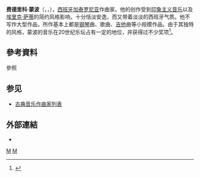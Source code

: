 {{Infobox classical
| 中文名       = 費德里科·蒙波
| 画像         = Mompou1.jpg
| 附注         =
| 原文名       = Federico Mompou
| 国别         = {{ESP}}
| 出生日期     = {{birth date|1893|4|16}}
| 出生地       = {{ESP}}巴塞罗那
| 逝世日期     = {{death date and age|1987|6|30|1893|4|16}}
| 逝世地       = {{ESP}}巴塞罗那
| 所属时期     = 20世纪
| 所属乐派     = 
| 擅长作品类型 = 钢琴独奏曲，声乐作品
| 代表作       = 《歌与舞》、《肖邦主题变奏曲》、《沉默的音乐》、《孔波斯特拉娜组曲》
| 师从         = 
| 学生         =
| 官方网站     =
}}

{{portal|古典音樂}}

'''费德里科·蒙波'''（{{lang-es|'''Federico Mompou'''}}，{{lang-ca|Federico Mompou i Dencausse}}，{{bd|1893年|4月16日|1987年|6月30日}}），[[西班牙|西班牙]][[加泰罗尼亚|加泰罗尼亚]]作曲家。他的创作受到[[印象主义音乐|印象主义音乐]]以及[[埃里克·萨蒂|埃里克·萨蒂]]的简约风格影响，十分恬淡安逸，而又带着淡淡的西班牙气质。他不写作大型作品，所作基本上都是[[钢琴|钢琴]]曲、歌曲、[[吉他|吉他]]曲等小规模作品。由于其独特的风格，蒙波的音乐在20世纪乐坛占有一定的地位，并获得过不少奖项<ref>{{cite web |url=http://www.macmcclure.com/compositors/mompou/bioeng.html |title=存档副本 |accessdate=2009-09-30 |deadurl=yes |archiveurl=https://web.archive.org/web/20090813002633/http://www.macmcclure.com/compositors/mompou/bioeng.html |archivedate=2009-08-13 }}</ref>。

== 參考資料 ==
;參照
<references/>

== 参见 ==
* [[古典音乐作曲家列表|古典音乐作曲家列表]]

== 外部連結 ==
* {{IMSLP|id=Mompou, Federico|cname=費德里科·蒙波}}

{{Authority control}}
[[Category:西班牙作曲家|M]]
[[Category:20世纪作曲家|M]]